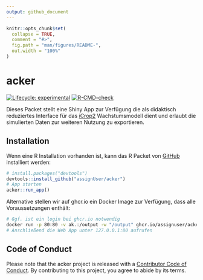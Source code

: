 ```yaml
---
output: github_document
---
```


<!-- README.md is generated from README.Rmd. Please edit that file -->

```r
knitr::opts_chunk$set(
  collapse = TRUE,
  comment = "#>",
  fig.path = "man/figures/README-",
  out.width = "100%"
)
```

# acker

<!-- badges: start -->
[![Lifecycle: experimental](https://img.shields.io/badge/lifecycle-experimental-orange.svg)](https://lifecycle.r-lib.org/articles/stages.html#experimental)
[![R-CMD-check](https://github.com/assignUser/acker/actions/workflows/R-CMD-check.yaml/badge.svg)](https://github.com/assignUser/acker/actions/workflows/R-CMD-check.yaml)
<!-- badges: end -->

Dieses Packet stellt eine Shiny App zur Verfügung die als didaktisch reduziertes Interface für das [iCrop2](https://github.com/assignUser/icrop2r) Wachstumsmodell dient und erlaubt die simulierten Daten zur weiteren Nutzung zu exportieren.

## Installation

Wenn eine R Installation vorhanden ist, kann das R Packet von [GitHub](https://github.com/) installiert werden:

```r
# install.packages("devtools")
devtools::install_github("assignUser/acker")
# App starten
acker::run_app()
```

Alternative stellen wir auf ghcr.io ein Docker Image zur Verfügung, dass alle Voraussetzungen enthält:

```bash
# Ggf. ist ein login bei ghcr.io notwendig
docker run -p 80:80 -v ak.:/output -w "/output" ghcr.io/assignuser/acker:latest
# Anschließend die Web App unter 127.0.0.1:80 aufrufen
```

## Code of Conduct

Please note that the acker project is released with a [Contributor Code of Conduct](https://contributor-covenant.org/version/2/1/CODE_OF_CONDUCT.html). By contributing to this project, you agree to abide by its terms.
